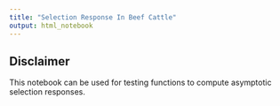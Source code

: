 ```yaml
---
title: "Selection Response In Beef Cattle"
output: html_notebook
---
```



## Disclaimer
This notebook can be used for testing functions to compute asymptotic selection responses.



